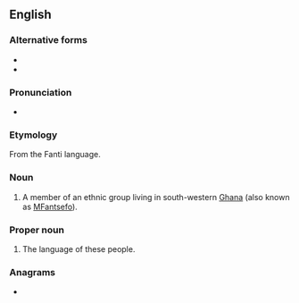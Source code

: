 {{also|fanti|fántǐ}}
==English==
{{wikipedia}}

===Alternative forms===
* {{l|en|Fantee}}
* {{l|en|Fante}}

===Pronunciation===
* {{IPA|/ˈfænti/|lang=en}}

===Etymology===
From the Fanti language.

===Noun===
{{en-noun}}

# A member of an ethnic group living in south-western [[Ghana]] (also known as [[MFantsefo]]).

===Proper noun===
{{en-proper noun}}

# The language of these people.

===Anagrams===
* {{anagrams|en|faint|fitna}}
